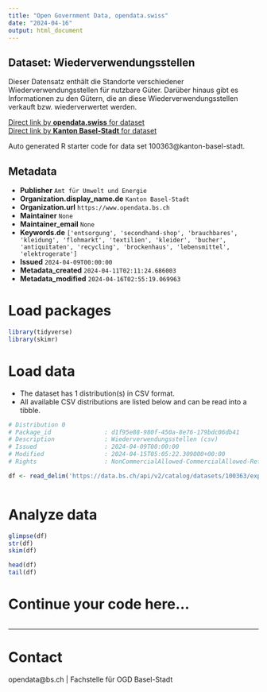 ```yaml
---
title: "Open Government Data, opendata.swiss"
date: "2024-04-16"
output: html_document
---
```


## Dataset: Wiederverwendungsstellen

Dieser Datensatz enthält die Standorte verschiedener Wiederverwendungsstellen für nutzbare Güter. Darüber hinaus gibt es Informationen zu den Gütern, die an diese Wiederverwendungsstellen verkauft bzw. wiederverwertet werden.

[Direct link by **opendata.swiss** for dataset](https://opendata.swiss/de/dataset/wiederverwendungsstellen)<br>
[Direct link by **Kanton Basel-Stadt** for dataset](https://data.bs.ch/explore/dataset/100363/)

Auto generated R starter code for data set 100363@kanton-basel-stadt.

## Metadata

- **Publisher** `Amt für Umwelt und Energie`
- **Organization.display_name.de** `Kanton Basel-Stadt`
- **Organization.url** `https://www.opendata.bs.ch`
- **Maintainer** `None`
- **Maintainer_email** `None`
- **Keywords.de** `['entsorgung', 'secondhand-shop', 'brauchbares', 'kleidung', 'flohmarkt', 'textilien', 'kleider', 'bucher', 'antiquitaten', 'recycling', 'brockenhaus', 'lebensmittel', 'elektrogerate']`
- **Issued** `2024-04-09T00:00:00`
- **Metadata_created** `2024-04-11T02:11:24.686003`
- **Metadata_modified** `2024-04-16T02:55:19.069963`


# Load packages

```r

library(tidyverse)
library(skimr)

```

# Load data

-   The dataset has 1 distribution(s) in CSV format.
-   All available CSV distributions are listed below and can be read into a tibble.

```r

# Distribution 0
# Package_id               : d1f95e88-980f-450a-8e76-179bdc06db41
# Description              : Wiederverwendungsstellen (csv)
# Issued                   : 2024-04-09T00:00:00
# Modified                 : 2024-04-15T05:05:22.309000+00:00
# Rights                   : NonCommercialAllowed-CommercialAllowed-ReferenceRequired

df <- read_delim('https://data.bs.ch/api/v2/catalog/datasets/100363/exports/csv')



```

# Analyze data

```r

glimpse(df)
str(df)
skim(df)

head(df)
tail(df)

```

# Continue your code here...

```r

```

------------------------------------------------------------------------

# Contact

opendata@bs.ch | Fachstelle für OGD Basel-Stadt
